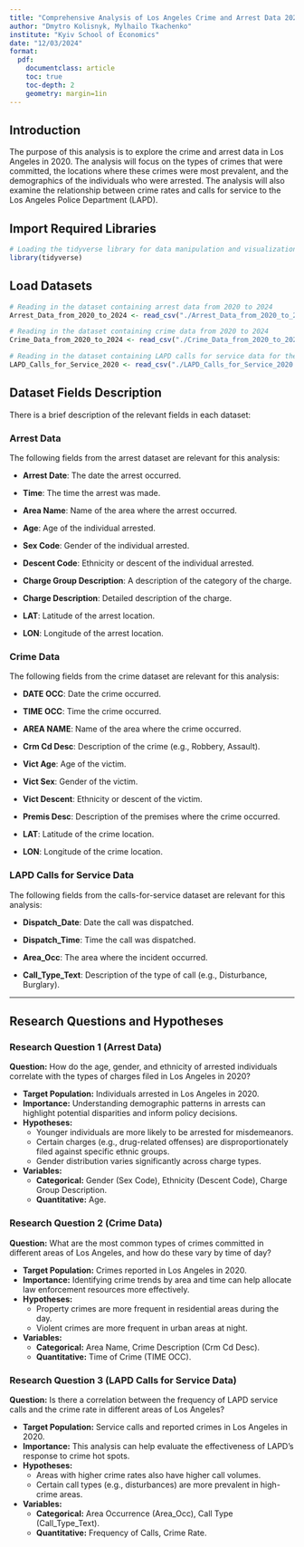 ```yaml
---
title: "Comprehensive Analysis of Los Angeles Crime and Arrest Data 2020"
author: "Dmytro Kolisnyk, Mylhailo Tkachenko"
institute: "Kyiv School of Economics"
date: "12/03/2024"
format: 
  pdf:
    documentclass: article
    toc: true
    toc-depth: 2
    geometry: margin=1in
---
```


## Introduction

The purpose of this analysis is to explore the crime and arrest data in Los Angeles in 2020. The analysis will focus on the types of crimes that were committed, the locations where these crimes were most prevalent, and the demographics of the individuals who were arrested. The analysis will also examine the relationship between crime rates and calls for service to the Los Angeles Police Department (LAPD).

## Import Required Libraries

```r
# Loading the tidyverse library for data manipulation and visualization
library(tidyverse)
```

## Load Datasets

```r
# Reading in the dataset containing arrest data from 2020 to 2024
Arrest_Data_from_2020_to_2024 <- read_csv("./Arrest_Data_from_2020_to_2024.csv")

# Reading in the dataset containing crime data from 2020 to 2024
Crime_Data_from_2020_to_2024 <- read_csv("./Crime_Data_from_2020_to_2024.csv")

# Reading in the dataset containing LAPD calls for service data for the year 2020
LAPD_Calls_for_Service_2020 <- read_csv("./LAPD_Calls_for_Service_2020.csv")
```

## Dataset Fields Description

There is a brief description of the relevant fields in each dataset:

### Arrest Data
The following fields from the arrest dataset are relevant for this analysis:

- **Arrest Date**: The date the arrest occurred.

- **Time**: The time the arrest was made.

- **Area Name**: Name of the area where the arrest occurred.

- **Age**: Age of the individual arrested.

- **Sex Code**: Gender of the individual arrested.

- **Descent Code**: Ethnicity or descent of the individual arrested.

- **Charge Group Description**: A description of the category of the
 charge.
- **Charge Description**: Detailed description of the charge.

- **LAT**: Latitude of the arrest location.

- **LON**: Longitude of the arrest location.


### Crime Data

The following fields from the crime dataset are relevant for this analysis:

- **DATE OCC**: Date the crime occurred.

- **TIME OCC**: Time the crime occurred.

- **AREA NAME**: Name of the area where the crime occurred.

- **Crm Cd Desc**: Description of the crime (e.g., Robbery, Assault).

- **Vict Age**: Age of the victim.

- **Vict Sex**: Gender of the victim.

- **Vict Descent**: Ethnicity or descent of the victim.

- **Premis Desc**: Description of the premises where the crime occurred.

- **LAT**: Latitude of the crime location.

- **LON**: Longitude of the crime location.


### LAPD Calls for Service Data
The following fields from the calls-for-service dataset are relevant for this analysis:

- **Dispatch_Date**: Date the call was dispatched.

- **Dispatch_Time**: Time the call was dispatched.

- **Area_Occ**: The area where the incident occurred.

- **Call_Type_Text**: Description of the type of call (e.g., Disturbance,
 Burglary).


---

## Research Questions and Hypotheses

### Research Question 1 (Arrest Data)
**Question:** How do the age, gender, and ethnicity of arrested individuals correlate with the types of charges filed in Los Angeles in 2020?

- **Target Population:** Individuals arrested in Los Angeles in 2020.
- **Importance:** Understanding demographic patterns in arrests can highlight potential disparities and inform policy decisions.
- **Hypotheses:**
  - Younger individuals are more likely to be arrested for misdemeanors.
  - Certain charges (e.g., drug-related offenses) are disproportionately filed against specific ethnic groups.
  - Gender distribution varies significantly across charge types.
- **Variables:**
  - **Categorical:** Gender (Sex Code), Ethnicity (Descent Code), Charge Group Description.
  - **Quantitative:** Age.

### Research Question 2 (Crime Data)
**Question:** What are the most common types of crimes committed in different areas of Los Angeles, and how do these vary by time of day?

- **Target Population:** Crimes reported in Los Angeles in 2020.
- **Importance:** Identifying crime trends by area and time can help allocate law enforcement resources more effectively.
- **Hypotheses:**
  - Property crimes are more frequent in residential areas during the day.
  - Violent crimes are more frequent in urban areas at night.
- **Variables:**
  - **Categorical:** Area Name, Crime Description (Crm Cd Desc).
  - **Quantitative:** Time of Crime (TIME OCC).

### Research Question 3 (LAPD Calls for Service Data)
**Question:** Is there a correlation between the frequency of LAPD service calls and the crime rate in different areas of Los Angeles?

- **Target Population:** Service calls and reported crimes in Los Angeles in 2020.
- **Importance:** This analysis can help evaluate the effectiveness of LAPD's response to crime hot spots.
- **Hypotheses:**
  - Areas with higher crime rates also have higher call volumes.
  - Certain call types (e.g., disturbances) are more prevalent in high-crime areas.
- **Variables:**
  - **Categorical:** Area Occurrence (Area_Occ), Call Type (Call_Type_Text).
  - **Quantitative:** Frequency of Calls, Crime Rate.

